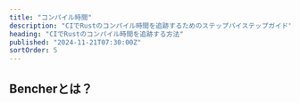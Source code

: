 ```yaml
---
title: "コンパイル時間"
description: "CIでRustのコンパイル時間を追跡するためのステップバイステップガイド"
heading: "CIでRustのコンパイル時間を追跡する方法"
published: "2024-11-21T07:30:00Z"
sortOrder: 5
---
```



<Intro
  lang="Rust"
/>

## Bencherとは？

<BencherIntro />

<Steps
  lang="Rust"
  flagUrl="/ja/docs/explanation/adapters/#%EF%B8%8F-build-time"
  adapterUrl="/ja/docs/explanation/adapters/#-json"
/>

<BuildTimeInner>
  <CargoBuild />
</BuildTimeInner>

<br />

<CallToAction />
